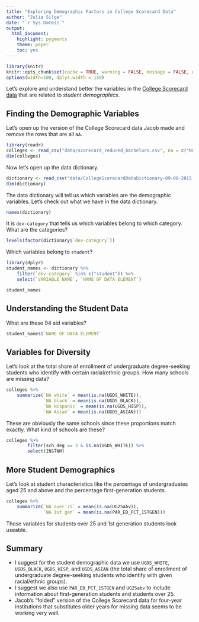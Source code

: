 ```yaml
---
title: "Exploring Demographic Factors in College Scorecard Data"
author: "Julia Silge"
date: "`r Sys.Date()`"
output:
  html_document:
    highlight: pygments
    theme: paper
    toc: yes
---
```


```r
library(knitr)
knitr::opts_chunk$set(cache = TRUE, warning = FALSE, message = FALSE, dpi = 180)
options(width=100, dplyr.width = 150)
```

Let's explore and understand better the variables in the [College Scorecard data]((https://collegescorecard.ed.gov/data/)) that are related to *student demographics*.

## Finding the Demographic Variables

Let's open up the version of the College Scorecard data Jacob made and remove the rows that are all `NA`.

```r
library(readr)
colleges <- read_csv("data/scorecard_reduced_bachelors.csv", na = c("NULL", "PrivacySuppressed"))
dim(colleges)
```

Now let's open up the data dictionary.

```r
dictionary <- read_csv("data/CollegeScorecardDataDictionary-09-08-2015.csv")
dim(dictionary)
```

The data dictionary will tell us which variables are the demographic variables. Let's check out what we have in the data dictionary.

```r
names(dictionary)
```

It is `dev-category` that tells us which variables belong to which category. What are the categories?

```r
levels(factor(dictionary$`dev-category`))
```

Which variables belong to `student`?

```r
library(dplyr)
student_names <- dictionary %>% 
    filter(`dev-category` %in% c("student")) %>% 
    select(`VARIABLE NAME`, `NAME OF DATA ELEMENT`)

student_names
```

## Understanding the Student Data

What are these 94 aid variables?

```r
student_names$`NAME OF DATA ELEMENT`
```

## Variables for Diversity

Let's look at the total share of enrollment of undergraduate degree-seeking students who identify with certain racial/ethnic groups. How many schools are missing data?

```r
colleges %>% 
    summarize(`NA white` = mean(is.na(UGDS_WHITE)),
              `NA black` = mean(is.na(UGDS_BLACK)),
              `NA Hispanic` = mean(is.na(UGDS_HISP)),
              `NA Asian` = mean(is.na(UGDS_ASIAN)))
```

These are obviously the same schools since these proportions match exactly. What kind of schools are these?

```r
colleges %>% 
        filter(sch_deg == 3 & is.na(UGDS_WHITE)) %>% 
        select(INSTNM)
```

## More Student Demographics

Let's look at student characteristics like the percentage of undergraduates aged 25 and above and the percentage first-generation students.

```r
colleges %>% 
    summarize(`NA over 25` = mean(is.na(UG25abv)),
              `NA 1st gen` = mean(is.na(PAR_ED_PCT_1STGEN)))
```

Those variables for students over 25 and 1st generation students look useable.

## Summary

* I suggest for the student demographic data we use `UGDS_WHITE`, `UGDS_BLACK`, `UGDS_HISP`, and `UGDS_ASIAN` (the total share of enrollment of undergraduate degree-seeking students who identify with given racial/ethnic groups).
* I suggest we also use `PAR_ED_PCT_1STGEN` and `UG25abv` to include information about first-generation students and students over 25.
* Jacob's "folded" version of the College Scorecard data for four-year institutions that substitutes older years for missing data seems to be working very well.
